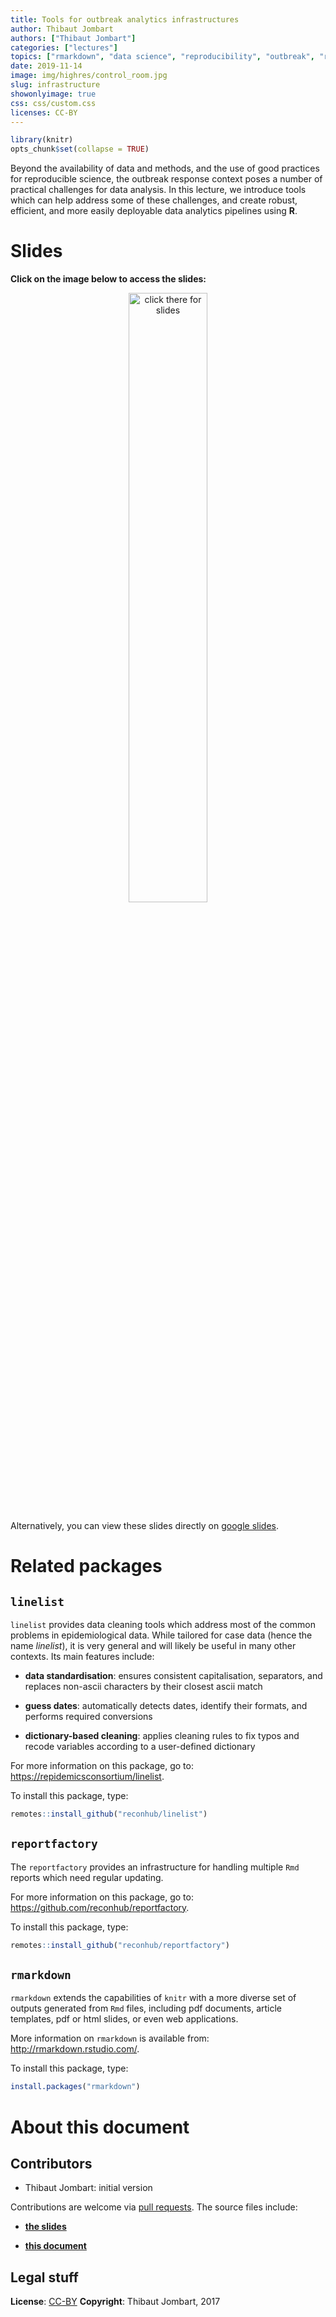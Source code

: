 ```yaml
---
title: Tools for outbreak analytics infrastructures
author: Thibaut Jombart
authors: ["Thibaut Jombart"]
categories: ["lectures"]
topics: ["rmarkdown", "data science", "reproducibility", "outbreak", "response"]
date: 2019-11-14
image: img/highres/control_room.jpg
slug: infrastructure
showonlyimage: true
css: css/custom.css
licenses: CC-BY
---
```


	
```r
library(knitr)
opts_chunk$set(collapse = TRUE)
```

Beyond the availability of data and methods, and the use of good practices for
reproducible science, the outbreak response context poses a number of practical
challenges for data analysis. In this lecture, we introduce tools which can help
address some of these challenges, and create robust, efficient, and more easily
deployable data analytics pipelines using **R**.


# Slides

**Click on the image below to access the slides:**

<center>
<a href="../../slides/infrastructure/tools_analytics_pipelines.pdf"><img class="gateway" src="../../img/highres/control_room.jpg" width="50%" alt="click there for slides" align="middle"></a>
</center>


Alternatively, you can view these slides directly on [google slides](https://docs.google.com/presentation/d/1998ITavX2hhObnG2DPg0R_wwc0U8XHZJw9gTND9ASAQ/edit?usp=sharing).


# Related packages

## `linelist`

`linelist` provides data cleaning tools which address most of the common
problems in epidemiological data. While tailored for case data (hence the name
*linelist*), it is very general and will likely be useful in many other
contexts. Its main features include:

* **data standardisation**: ensures consistent capitalisation, separators, and
  replaces non-ascii characters by their closest ascii match
  
* **guess dates**: automatically detects dates, identify their formats, and
  performs required conversions

* **dictionary-based cleaning**: applies cleaning rules to fix typos and recode
  variables according to a user-defined dictionary

For more information on this package, go to:
[https://repidemicsconsortium/linelist](https://repidemicsconsortium/linelist).

To install this package, type:

```r
remotes::install_github("reconhub/linelist")
```




## `reportfactory`

The `reportfactory` provides an infrastructure for handling multiple `Rmd`
reports which need regular updating. 

For more information on this package, go to:
[https://github.com/reconhub/reportfactory](https://github.com/reconhub/reportfactory).

To install this package, type:

```r
remotes::install_github("reconhub/reportfactory")
```



## `rmarkdown`

`rmarkdown` extends the capabilities of `knitr` with a more diverse set of
outputs generated from `Rmd` files, including pdf documents, article templates,
pdf or html slides, or even web applications.

More information on `rmarkdown` is available from: [http://rmarkdown.rstudio.com/](http://rmarkdown.rstudio.com/).

To install this package, type:

```r
install.packages("rmarkdown")

```




# About this document

## Contributors

- Thibaut Jombart: initial version

Contributions are welcome via [pull requests](https://github.com/reconhub/learn/pulls). The source files include:

- [**the slides**](https://raw.githubusercontent.com/reconhub/learn/master/static/slides/reproducibility/reproducibility.Rmd)

- [**this document**](https://docs.google.com/presentation/d/1998ITavX2hhObnG2DPg0R_wwc0U8XHZJw9gTND9ASAQ/edit?usp=sharing)



## Legal stuff

**License**: [CC-BY](https://creativecommons.org/licenses/by/3.0/)
**Copyright**: Thibaut Jombart, 2017 
